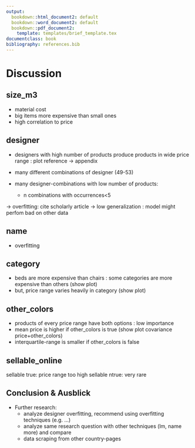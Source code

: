 ```yaml
---
output:
  bookdown::html_document2: default
  bookdown::word_document2: default
  bookdown::pdf_document2: 
    template: templates/brief_template.tex
documentclass: book
bibliography: references.bib
---
```

  
# Discussion {#discussion}

## size_m3

- material cost
- big items more expensive than small ones
- high correlation to price


## designer

- designers with high number of products produce products in wide price range : plot reference -> appendix

- many different combinations of designer (49-53)
- many designer-combinations with low number of products:
  - n combinations with occurrences<5

-> overfitting: cite scholarly article
-> low generalization : model might perfom bad on other data

## name

- overfitting

## category

- beds are more expensive than chairs : some categories are more expensive than others (show plot)
- but, price range varies heavily in category (show plot)

## other_colors

- products of every price range have both options : low importance
- mean price is higher if other_colors is true (show plot covariance price+other_colors)
- interquartile-range is smaller if other_colors is false

## sellable_online

sellable true: price range too high
sellable ntrue: very rare

## Conclusion & Ausblick

- Further research:
    - analyze designer overfitting, recommend using overfitting techniques (e.g. ...)
    - analyze same research question with other techniques (lm, name more) and compare
    - data scraping from other country-pages











